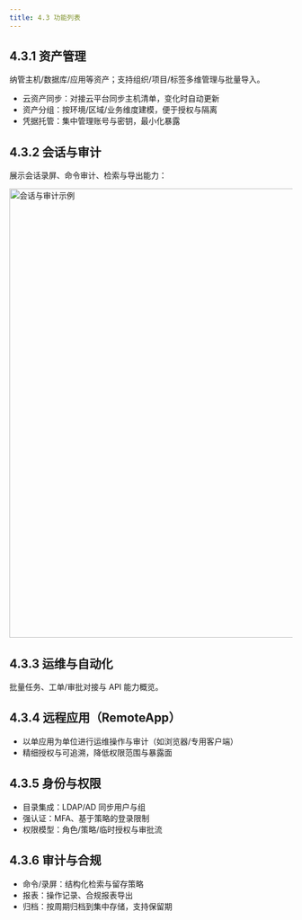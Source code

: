 ```yaml
---
title: 4.3 功能列表
---
```


## 4.3.1 资产管理

纳管主机/数据库/应用等资产；支持组织/项目/标签多维管理与批量导入。

- 云资产同步：对接云平台同步主机清单，变化时自动更新
- 资产分组：按环境/区域/业务维度建模，便于授权与隔离
- 凭据托管：集中管理账号与密钥，最小化暴露

## 4.3.2 会话与审计

展示会话录屏、命令审计、检索与导出能力：

<img src="/whitepaper/image033.png" alt="会话与审计示例" width="800" />

## 4.3.3 运维与自动化

批量任务、工单/审批对接与 API 能力概览。

## 4.3.4 远程应用（RemoteApp）

- 以单应用为单位进行运维操作与审计（如浏览器/专用客户端）
- 精细授权与可追溯，降低权限范围与暴露面

## 4.3.5 身份与权限

- 目录集成：LDAP/AD 同步用户与组
- 强认证：MFA、基于策略的登录限制
- 权限模型：角色/策略/临时授权与审批流

## 4.3.6 审计与合规

- 命令/录屏：结构化检索与留存策略
- 报表：操作记录、合规报表导出
- 归档：按周期归档到集中存储，支持保留期
